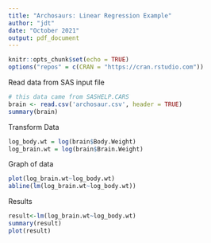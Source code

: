```yaml
---
title: "Archosaurs: Linear Regression Example"
author: "jdt"
date: "October 2021"
output: pdf_document
---
```


```r
knitr::opts_chunk$set(echo = TRUE)
options("repos" = c(CRAN = "https://cran.rstudio.com"))
```
Read data from SAS input file
```r
# this data came from SASHELP.CARS
brain <- read.csv('archosaur.csv', header = TRUE)
summary(brain)
```
Transform Data
```r
log_body.wt = log(brain$Body.Weight)
log_brain.wt = log(brain$Brain.Weight)
```
Graph of data
```r
plot(log_brain.wt~log_body.wt)
abline(lm(log_brain.wt~log_body.wt))
```

Results
```r
result<-lm(log_brain.wt~log_body.wt)
summary(result)
plot(result)
```